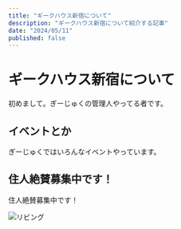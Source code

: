 ```yaml
---
title: "ギークハウス新宿について"
description: "ギークハウス新宿について紹介する記事"
date: "2024/05/11"
published: false
---
```


# ギークハウス新宿について

初めまして。ぎーじゅくの管理人やってる者です。

## イベントとか
ぎーじゅくではいろんなイベントやっています。

## 住人絶賛募集中です！

住人絶賛募集中です！

![リビング](/app/routes/posts/2024-05-06/geejuku2.jpg)
